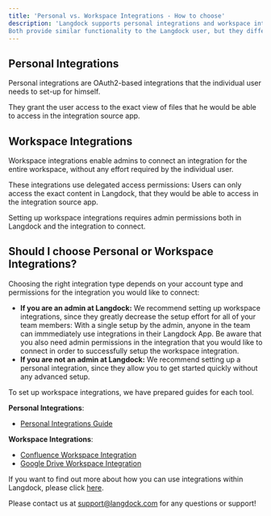 ```yaml
---
title: 'Personal vs. Workspace Integrations - How to choose'
description: 'Langdock supports personal integrations and workspace integrations. 
Both provide similar functionality to the Langdock user, but they differ in capability and setup complexity. In the following, we will provide guidance on when to use which integration type.'
---
```

## Personal Integrations
Personal integrations are OAuth2-based integrations that the individual user needs to set-up for himself. 

They grant the user access to the exact view of files that he would be able to access in the integration source app. 

## Workspace Integrations
Workspace integrations enable admins to connect an integration for the entire workspace, without any effort required by the individual user. 

These integrations use delegated access permissions: Users can only access the exact content in Langdock, that they would be able to access in the integration source app. 

Setting up workspace integrations requires admin permissions both in Langdock and the integration to connect.

## Should I choose Personal or Workspace Integrations?
Choosing the right integration type depends on your account type and permissions for the integration you would like to connect:
- **If you are an admin at Langdock:** We recommend setting up workspace integrations, since they greatly decrease the setup effort for all of your team members: With a single setup by the admin, anyone in the team can immmediately use integrations in their Langdock App. Be aware that you also need admin permissions in the integration that you would like to connect in order to successfully setup the workspace integration.
- **If you are not an admin at Langdock:** We recommend setting up a personal integration, since they allow you to get started quickly without any advanced setup.

To set up workspace integrations, we have prepared guides for each tool. 

**Personal Integrations**: 
- [Personal Integrations Guide]('product/integrations/oauth')

**Workspace Integrations**:
- [Confluence Workspace Integration]('product/integrations/confluence')
- [Google Drive Workspace Integration]('product/integrations/drive')

If you want to find out more about how you can use integrations within Langdock, please click [here]('product/integrations/how-to-use-integrations').

Please contact us at support@langdock.com for any questions or support!
